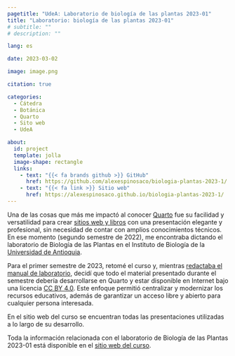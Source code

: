 ```yaml
---
pagetitle: "UdeA: Laboratorio de biología de las plantas 2023-01"
title: "Laboratorio: biología de las plantas 2023-01"
# subtitle: ""
# description: ""

lang: es

date: 2023-03-02

image: image.png

citation: true

categories: 
  - Cátedra
  - Botánica
  - Quarto
  - Sito web
  - UdeA

about:
  id: project
  template: jolla
  image-shape: rectangle
  links:
    - text: "{{< fa brands github >}} GitHub"
      href: https://github.com/alexespinosaco/biologia-plantas-2023-1/
    - text: "{{< fa link >}} Sitio web"
      href: https://alexespinosaco.github.io/biologia-plantas-2023-1/
---
```


:::{ #project}
:::

Una de las cosas que más me impactó al conocer [Quarto](https://quarto.org/) fue su facilidad y versatilidad para crear [sitios web y libros](https://quarto.org/docs/gallery/) con una presentación elegante y profesional, sin necesidad de contar con amplios conocimientos técnicos. En ese momento (segundo semestre de 2022), me encontraba dictando el laboratorio de Biología de las Plantas en el Instituto de Biología de la [Universidad de Antioquia](https://udea.edu.co/).  

Para el primer semestre de 2023, retomé el curso y, mientras [redactaba el manual de laboratorio](/projects/2023-03-02_biologia-plantas-manual/), decidí que todo el material presentado durante el semestre debería desarrollarse en Quarto y estar disponible en Internet bajo una licencia [CC BY 4.0](https://creativecommons.org/licenses/by/4.0/). Este enfoque permitió centralizar y modernizar los recursos educativos, además de garantizar un acceso libre y abierto para cualquier persona interesada.  

En el sitio web del curso se encuentran todas las presentaciones utilizadas a lo largo de su desarrollo.  

Toda la información relacionada con el laboratorio de Biología de las Plantas 2023-01 está disponible en el [sitio web del curso](https://alexespinosaco.github.io/biologia-plantas-2023-1/).  
